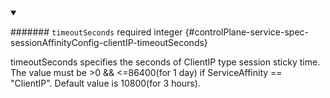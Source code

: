
<details className="config-field" data-expandable="false" open>
<summary>

####### `timeoutSeconds` <span className="config-field-required" data-required="false">required</span> <span className="config-field-type">integer</span> <span className="config-field-default"></span> <span className="config-field-enum"></span> {#controlPlane-service-spec-sessionAffinityConfig-clientIP-timeoutSeconds}

timeoutSeconds specifies the seconds of ClientIP type session sticky time.
The value must be &gt;0 && &lt;=86400(for 1 day) if ServiceAffinity == "ClientIP".
Default value is 10800(for 3 hours).

</summary>



</details>
